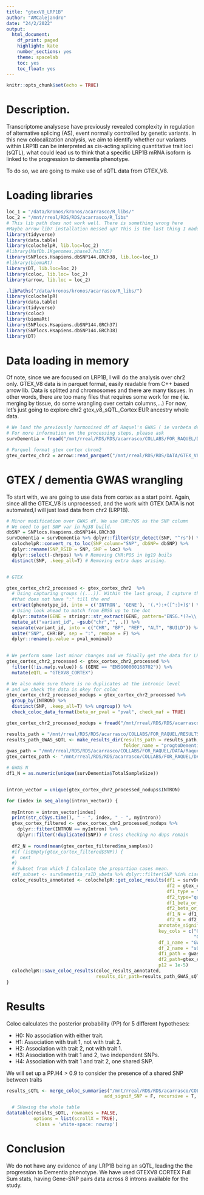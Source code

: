 ```yaml
---
title: "gtexV8_LRP1B"
author: "AMCalejandro"
date: "24/2/2022"
output:
  html_document:
    df_print: paged
    highlight: kate
    number_sections: yes
    theme: spacelab
    toc: yes
    toc_float: yes
---
```


```r
knitr::opts_chunk$set(echo = TRUE)
```

# Description.

Transcriptome analysese have previously revealed complexity in regulation of alternative splicing (AS), event normally controlled by genetic variants.
In this new colocalization analysis, we aim to identify whether our variants within LRP1B can be interpreted as cis-acting splicing quantitative trait loci (sQTL), what could lead us to think that a specific LRP1B mRNA isoform is linked to the progression to dementia phenotype.

To do so, we are going to make use of sQTL data from GTEX_V8.

# Loading libraries



```r
loc_1 = "/data/kronos/kronos/acarrasco/R_libs/"
loc_2 = "/mnt/rreal/RDS/RDS/acarrasco/R_libs"
# This lib path does not work well. There is something wrong here
#Maybe arrow lib? installation messed up? This is the last thing I madofied on the specific environment
library(tidyverse)
library(data.table)
library(colochelpR, lib.loc=loc_2)
#library(MafDb.1Kgenomes.phase3.hs37d5)
library(SNPlocs.Hsapiens.dbSNP144.GRCh38, lib.loc=loc_1)
#library(biomaRt)
library(DT, lib.loc=loc_2)
library(coloc, lib.loc= loc_2)
library(arrow, lib.loc = loc_2)
```

```r
.libPaths("/data/kronos/kronos/acarrasco/R_libs/")
library(colochelpR)
library(data.table)
library(tidyverse)
library(coloc)
library(biomaRt)
library(SNPlocs.Hsapiens.dbSNP144.GRCh37)
library(SNPlocs.Hsapiens.dbSNP144.GRCh38)
library(DT)
```


# Data loading in memory

Of note, since we are focused on LRP1B, I will do the analysis over chr2 only. 
GTEX_V8 data is in parquet format, easily readable from C++ based arrow lib. Data is splitted and chromosomes and there are many tissues.
In other words, there are too many files that requires some work for me ( ie. merging by tissue, do some wrangling over certain columns,...)
For now, let's just going to explore chr2 gtex_v8_sQTL_Cortex EUR ancestry whole data.

```r
# We load the previously harmonised df of Raquel's GWAS ( ie varbeta derived, SNP names consistent with QTL df,...)
# For more information on the processing steps, please ask
survDementia = fread("/mnt/rreal/RDS/RDS/acarrasco/COLLABS/FOR_RAQUEL/DATA/Raquel_LRP1B_progToDementia/harmonised_progtoDemGWAS_V3.txt")

# Parquel format gtex cortex chrom2
gtex_cortex_chr2 = arrow::read_parquet("/mnt/rreal/RDS/RDS/DATA/GTEX_V8/gtexv8_download/GTEx_Analysis_v8_QTLs/GTEx_Analysis_v8_EUR_sQTL_all_associations/Brain_Cortex.v8.EUR.sqtl_allpairs.chr2.parquet")
```


# GTEX / dementia GWAS wrangling

To start with, we are going to use data from cortex as a start point.
Again, since all the GTEX_V8 is unprocessed, and the work with GTEX DATA is not automated,I will just load data from chr2 (LRP1B).
```r
# Minor modification over GWAS df. We use CHR:POS as the SNP column
# We need to get SNP var in hg38 build.
dbSNP = SNPlocs.Hsapiens.dbSNP144.GRCh38
survDementia = survDementia %>% dplyr::filter(str_detect(SNP, "^rs")) %>%
  colochelpR::convert_rs_to_loc(SNP_column="SNP", dbSNP= dbSNP) %>%
  dplyr::rename(SNP_RSID = SNP, SNP = loc) %>%
  dplyr::select(-chrpos) %>% # Removing CHR:POS in hg19 buils
  distinct(SNP, .keep_all=T) # Removing extra dups arising.


# GTEX

gtex_cortex_chr2_processed <- gtex_cortex_chr2  %>%
  # Using capturing groups ((...)). Within the last group, I capture the string
  #that does not have ":" till the end
  extract(phenotype_id, into = c('INTRON', 'GENE'), '(.*):+([^:]+)$') %>%
  # Using look ahead to match from ENSG up to the dot
  dplyr::mutate(GENE = stringr::str_extract(GENE, pattern="ENSG.*(?=\\.)")) %>%
  mutate_at("variant_id", ~gsub("chr","", .)) %>%
  separate(variant_id, into = c("CHR", "BP", "REF", "ALT", "BUILD")) %>%
  unite("SNP", CHR:BP, sep = ":", remove = F) %>%
  dplyr::rename(p.value = pval_nominal)
  

# We perform some last minor changes and we finally get the data for LRP1B
gtex_cortex_chr2_processed <- gtex_cortex_chr2_processed %>%
  filter((!is.na(p.value)) & (GENE == "ENSG00000168702")) %>%
  mutate(eQTL = "GTEXV8_CORTEX")

# We also make sure there is no duplicates at the intronic level
# and we check the data is okey for coloc
gtex_cortex_chr2_processed_nodups = gtex_cortex_chr2_processed %>%
  group_by(INTRON) %>% 
  distinct(SNP, .keep_all=T) %>% ungroup() %>%
  check_coloc_data_format(beta_or_pval = "pval", check_maf = TRUE)
```

```r
gtex_cortex_chr2_processed_nodups = fread("/mnt/rreal/RDS/RDS/acarrasco/COLLABS/FOR_RAQUEL/DATA/GTEX_V8/sQTL_EUR_CORTEX/gtex_proccessed_CORTEX_chr2.noDUPs_COLOCformatOK.txt")
```



```r
results_path = "/mnt/rreal/RDS/RDS/acarrasco/COLLABS/FOR_RAQUEL/RESULTS_sQTL_GTEX_CORTEX"
results_path_GWAS_sQTL <- make_results_dir(results_path = results_path,
                                           folder_name = "progtoDementia_sQTL_GTEX_CORTEX_CHR2_LRP1B")
gwas_path = "/mnt/rreal/RDS/RDS/acarrasco/COLLABS/FOR_RAQUEL/DATA/Raquel_LRP1B_progToDementia/harmonised_progtoDemGWAS_V3.txt"
gtex_cortex_path <- "/mnt/rreal/RDS/RDS/acarrasco/COLLABS/FOR_RAQUEL/DATA/GTEX_V8/sQTL_EUR_CORTEX/gtex_proccessed_CORTEX_chr2.noDUPs_COLOCformatOK.txt"

# GWAS N
df1_N = as.numeric(unique(survDementia$TotalSampleSize))


intron_vector = unique(gtex_cortex_chr2_processed_nodups$INTRON)

for (index in seq_along(intron_vector)) {
  
  myIntron = intron_vector[index]
  print(str_c(Sys.time(), " - ", index, " - ", myIntron))
  gtex_cortex_filtered <- gtex_cortex_chr2_processed_nodups %>%
    dplyr::filter(INTRON == myIntron) %>%
    dplyr::filter(!duplicated(SNP)) # Cross checking no dups remain
  
  df2_N = round(mean(gtex_cortex_filtered$ma_samples))
  #if (isEmpty(gtex_cortex_filtered$SNP)) {
  #  next
  #}
  # Subset from which I Calculate the proportion cases mean.
  #df_subset <- survDementia_rsID_vbeta %>% dplyr::filter(SNP %in% ciseQTL_filtered$SNP) 
  coloc_results_annotated <- colochelpR::get_coloc_results(df1 = survDementia,
                                                           df2 = gtex_cortex_filtered, 
                                                           df1_type = "quant",
                                                           df2_type="quant",
                                                           df1_beta_or_pval="beta",
                                                           df2_beta_or_pval="pval", 
                                                           df1_N = df1_N,
                                                           df2_N = df2_N,
                                                        annotate_signif_SNP_df1_df2 = T,
                                                        key_cols = c("GWAS_1", "eQTL_2", 
                                                                     "GENE_2", "INTRON_2"),
                                                        df_1_name = "GWAS", 
                                                        df_2_name = "sQTL",
                                                        df1_path = gwas_path,
                                                        df2_path=gtex_cortex_path,
                                                        p12 = 1e-5)
  colochelpR::save_coloc_results(coloc_results_annotated, 
                                 results_dir_path=results_path_GWAS_sQTL)
}

```




# Results 

Coloc calculates the posterior probability (PP) for 5 different hypotheses:

- H0: No association with either trait.
- H1: Association with trait 1, not with trait 2.
- H2: Association with trait 2, not with trait 1.
- H3: Association with trait 1 and 2, two independent SNPs.
- H4: Association with trait 1 and trait 2, one shared SNP.

We will set up a PP.H4 > 0.9 to consider the presence of a shared SNP between traits


```r
results_sQTL <- merge_coloc_summaries("/mnt/rreal/RDS/RDS/acarrasco/COLLABS/FOR_RAQUEL/RESULTS_sQTL_GTEX_CORTEX/progtoDementia_sQTL_GTEX_CORTEX_CHR2_LRP1B/",
                                    add_signif_SNP = F, recursive = T, pattern = ".rda")

  # SHowing the whole table
datatable(results_sQTL, rownames = FALSE,
          options = list(scrollX = TRUE),
           class = 'white-space: nowrap')
```


# Conclusion

We do not have any evidence of any LRP1B being an sQTL, leading the the progression to Dementia phenotype.
We have used GTEXV8 CORTEX Full Sum stats, having Gene-SNP pairs data across 8 introns available for the study.
